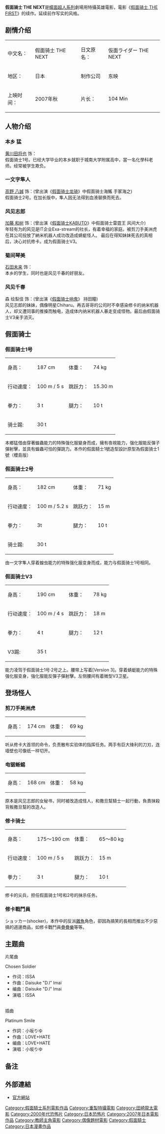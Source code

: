 {{Unreferenced|time=2011-01-11T12:57:42+00:00}}
{{noteTA
|G1=KamenRider
}}
{{Infobox Film
|片名          = 幪面超人 THE NEXT
|電影原名      = {{lang|ja|仮面ライダー THE NEXT}}
|圖像          = 
|圖像說明      = 
|導演          = 田崎竜太
|監製          = 石井徹<br>中曽根千治<br>古玉國彦<br>福中脩
|製片          = 
|編劇          = [[井上敏樹|井上敏樹]]
|劇本          = 
|旁白          = 
|統籌          = 
|主演          = [[黄川田将也|黄川田将也]]<br />[[高野八誠|高野八誠]]<br />[[加藤和樹|加藤和樹]]<br />[[石田未来|石田未来]]<br />[[森絵梨佳|森絵梨佳]]<br />[[田口トモロヲ|田口トモロヲ]]<br />[[納谷悟朗|納谷悟朗]]（聲音演出）
|副標題        = 
|片尾曲        = 
|配樂          = 安川午朗
|攝影          = 田中一成
|剪輯          = 大畑英亮
|製片商        = 
|發行商        = [[東映|東映]]
|上映日期      = 2007年10月27日
|發行日期      = 
|片長          = 113分鐘
|產地          = {{flagicon|Japan}} [[日本|日本]]
|語言          = [[日語|日語]]
|官方網站      = 
|預算          = 
|票房          = 
|前集          = [[假面骑士_THE_FIRST|假面骑士 THE FIRST]]
|續集          = 
}}
'''假面骑士 THE NEXT'''是[[幪面超人系列|幪面超人系列]]劇場用特攝英雄電影，電影《[[假面骑士_THE_FIRST|假面骑士 THE FIRST]]》的续作。延续前作写实的风格。

==剧情介绍==
{| class="wikitable"
|-
| 中文名： || 假面骑士 THE NEXT || 日文原名： || 仮面ライダー THE NEXT
|-
| 地区： || 日本 || 制作公司 || 东映
|-
| 上映时间：|| 2007年秋 || 片长： || 104 Min
|}
==人物介绍==

===本乡 猛===
[[黄川田将也|黄川田将也]] 饰：<br />
假面骑士1号。已经大学毕业的本乡就职于城南大学附属高中，當一名化學科老师。经常被学生欺负。

===一文字隼人===
[[高野_八誠|高野 八誠]] 饰：(曾出演《[[假面骑士龙骑|假面骑士龙骑]]》中假面骑士海鰩 手冢海之)<br />
假面骑士2号。在加长版中，隼人因无法得到血液替换而死去。

===风见志郎===
[[加藤_和树|加藤 和树]] 饰：(曾出演《[[假面骑士KABUTO|假面骑士KABUTO]]》中假面骑士雷霆王 风间大介)<br />
年轻有为的风见是IT企业Exa-stream的社长，有着幸福的家庭。被剪刀手美洲虎在其公司投放了納米机器人成功改造成蜻蜓怪人。
最后在得知妹妹死去的真相后，决心对抗修卡。成为假面骑士V3。

===菊间琴美===
[[石田未来|石田未来]] 饰：<br />
本乡的学生，同时也是风见千春的好朋友。
===风见千春===
森 绘梨佳 饰：(曾出演《[[假面骑士响鬼|假面骑士响鬼]]》 持田瞳)<br />
风见志郎的妹妹，偶像明星Chiharu。再去哥哥的公司时不幸感染修卡的纳米机器人，却又遭同事的推搡而触电，造成体内纳米机器人暴走变成怪物。最后由假面骑士V3亲手消灭。
==假面骑士==
===假面骑士1号===
{| class="wikitable"
|-
| 身高： || 187 cm || 体重： || 74 kg
|-
| 行动速度： || 100 m / 5 s || 跳跃力： || 15.30 m
|-
| 拳力： || 3 t || 腿力： || 10 t
|-
| 骑士踢: || 30 t ||  || 
|}
本鄉猛借由穿著蝗蟲能力的特殊强化服變身而成，擁有夜視能力，强化服能反彈子彈射擊，並具有蝗蟲可怕的彈跳力。本作的假面騎士1號造型設計原型為假面骑士1號（櫻島版）

===假面骑士2号===
{| class="wikitable"
|-
| 身高： || 182 cm || 体重： || 71 kg
|-
| 行动速度： || 100 m / 5.2 s || 跳跃力： || 15 m
|-
| 拳力： || 3t || 腿力： || 10 t
|-
| 骑士踢: || 30 t ||  || 
|}
由一文字隼人穿着蝗虫能力的特殊强化服变身而成，能力与假面骑士1号相同。

===假面骑士V3===
{| class="wikitable"
|-
| 身高： || 190 cm || 体重： || 78 kg
|-
| 行动速度： || 100 m / 4 s || 跳跃力： || 18 m
|-
| 拳力： || 4 t || 腿力： || 12 t
|-
| V3踢: || 35 t ||  || 
|}
能力凌驾于假面骑士1号·2号之上。腰带上写着[Version 3]。穿着蜻蜓能力的特殊强化服变身，強化服能反彈子彈射擊。左侧腰间有着微型V3卫星。

==登场怪人==
===剪刀手美洲虎===
{| class="wikitable"
|-
| 身高： || 174 cm || 体重： || 69 kg
|}
听从修卡大首领的命令，负责散布实验体的指挥任务。两手有巨大锋利的刀刃，连墙壁也可像纸一样切开。
===电锯蜥蜴===
{| class="wikitable"
|-
| 身高： || 168 cm || 体重： || 58 kg
|}原本是风见志郎的女秘书，同时被改造成怪人，和撒旦幫騎士一起行動，負責抹殺背叛撒旦幫的改造人。

===修卡骑士===
{| class="wikitable"
|-
| 身高： || 175～190 cm || 体重： || 65～80 kg
|-
| 行动速度： || 100 m / 5 s || 跳跃力： || 15 m
|-
| 拳力： || 3 t || 腿力： || 10 t
|}
修卡的尖兵，担任假面骑士1号和2号的抹杀任务。
===修卡戰鬥員===
ショッカー(shocker)，本作中的反派[[雜魚|雜魚]]角色，卻因為搞笑的長相而推出不少惡搞的週邊商品，如修卡戰鬥員[[疊疊樂|疊疊樂]]等等。

==主题曲==
片尾曲
;Chosen Soldier
*作词：ISSA
*作曲：Daisuke "D.I" Imai
*编曲：Daisuke "D.I" Imai
*演唱：ISSA
<br />
插曲
;Platinum Smile
* 作詞：小坂りゆ
* 作曲：LOVE+HATE
* 编曲：LOVE+HATE
* 演唱：小坂りゆ

== 备注 ==
<references/>

== 外部連結 ==
* [http://www.toei-video.co.jp/archive/ridernext/ 官方網站] {{Wayback|url=http://www.toei-video.co.jp/archive/ridernext/ |date=20161129191608 }}

{{假面騎士系列}}
{{DEFAULTSORT:Kamen Raida Zetto O}}

[[Category:假面騎士系列電影作品|Category:假面騎士系列電影作品]]
[[Category:重製特攝電影|Category:重製特攝電影]]
[[Category:田崎龍太電影|Category:田崎龍太電影]]
[[Category:2000年代恐怖片|Category:2000年代恐怖片]]
[[Category:日本恐怖片|Category:日本恐怖片]]
[[Category:2007年日本電影作品|Category:2007年日本電影作品]]
[[Category:教師主角電影|Category:教師主角電影]]
[[Category:偶像題材電影|Category:偶像題材電影]]
[[Category:假面騎士|Category:假面騎士]]
[[Category:日本漫畫作品|Category:日本漫畫作品]]
